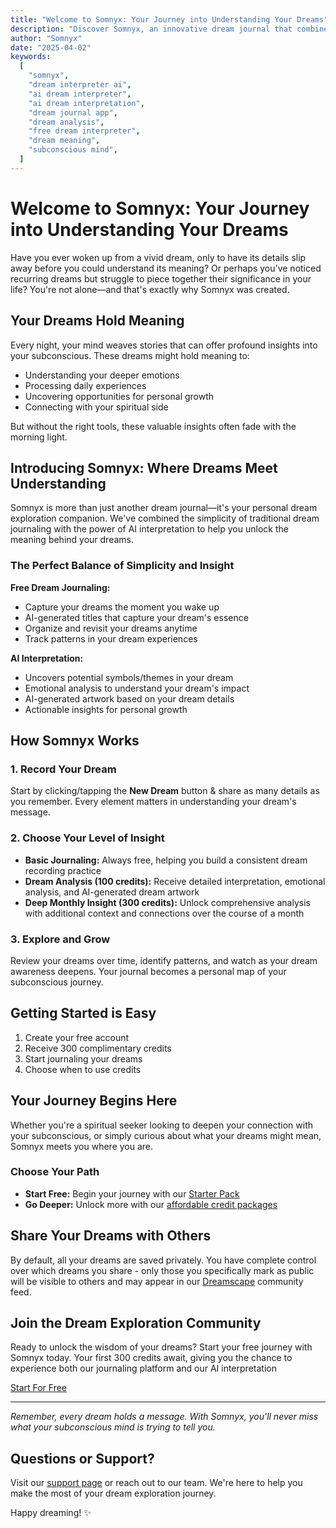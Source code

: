 ```yaml
---
title: "Welcome to Somnyx: Your Journey into Understanding Your Dreams"
description: "Discover Somnyx, an innovative dream journal that combines intuitive journaling with AI-powered dream interpretation."
author: "Somnyx"
date: "2025-04-02"
keywords:
  [
    "somnyx",
    "dream interpreter ai",
    "ai dream interpreter",
    "ai dream interpretation",
    "dream journal app",
    "dream analysis",
    "free dream interpreter",
    "dream meaning",
    "subconscious mind",
  ]
---
```


# Welcome to Somnyx: Your Journey into Understanding Your Dreams

Have you ever woken up from a vivid dream, only to have its details slip away before you could understand its meaning? Or perhaps you've noticed recurring dreams but struggle to piece together their significance in your life? You're not alone—and that's exactly why Somnyx was created.

## Your Dreams Hold Meaning

Every night, your mind weaves stories that can offer profound insights into your subconscious. These dreams might hold meaning to:

- Understanding your deeper emotions
- Processing daily experiences
- Uncovering opportunities for personal growth
- Connecting with your spiritual side

But without the right tools, these valuable insights often fade with the morning light.

## Introducing Somnyx: Where Dreams Meet Understanding

Somnyx is more than just another dream journal—it's your personal dream exploration companion. We've combined the simplicity of traditional dream journaling with the power of AI interpretation to help you unlock the meaning behind your dreams.

### The Perfect Balance of Simplicity and Insight

**Free Dream Journaling:**

- Capture your dreams the moment you wake up
- AI-generated titles that capture your dream's essence
- Organize and revisit your dreams anytime
- Track patterns in your dream experiences

**AI Interpretation:**

- Uncovers potential symbols/themes in your dream
- Emotional analysis to understand your dream's impact
- AI-generated artwork based on your dream details
- Actionable insights for personal growth

## How Somnyx Works

### 1. Record Your Dream

Start by clicking/tapping the **New Dream** button & share as many details as you remember. Every element matters in understanding your dream's message.

### 2. Choose Your Level of Insight

- **Basic Journaling:** Always free, helping you build a consistent dream recording practice
- **Dream Analysis (100 credits):** Receive detailed interpretation, emotional analysis, and AI-generated dream artwork
- **Deep Monthly Insight (300 credits):** Unlock comprehensive analysis with additional context and connections over the course of a month

### 3. Explore and Grow

Review your dreams over time, identify patterns, and watch as your dream awareness deepens. Your journal becomes a personal map of your subconscious journey.

## Getting Started is Easy

1. Create your free account
2. Receive 300 complimentary credits
3. Start journaling your dreams
4. Choose when to use credits

## Your Journey Begins Here

Whether you're a spiritual seeker looking to deepen your connection with your subconscious, or simply curious about what your dreams might mean, Somnyx meets you where you are.

### Choose Your Path

- **Start Free:** Begin your journey with our [Starter Pack](https://www.somnyx.app/#pricing)
- **Go Deeper:** Unlock more with our [affordable credit packages](https://www.somnyx.app/#pricing)

## Share Your Dreams with Others

By default, all your dreams are saved privately. You have complete control over which dreams you share - only those you specifically mark as public will be visible to others and may appear in our [Dreamscape](/dreamscape) community feed.

## Join the Dream Exploration Community

Ready to unlock the wisdom of your dreams? Start your free journey with Somnyx today. Your first 300 credits await, giving you the chance to experience both our journaling platform and our AI interpretation

[Start For Free](https://www.somnyx.app/signup)

---

_Remember, every dream holds a message. With Somnyx, you'll never miss what your subconscious mind is trying to tell you._

## Questions or Support?

Visit our [support page](https://www.somnyx.app/support) or reach out to our team. We're here to help you make the most of your dream exploration journey.

Happy dreaming! ✨
